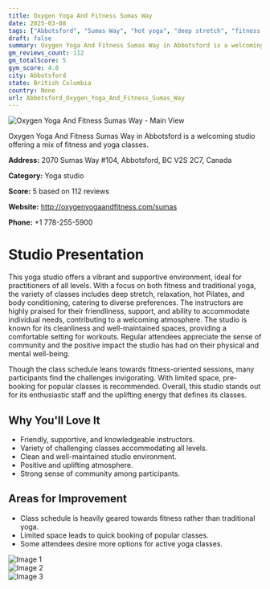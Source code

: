 ```yaml
---
title: Oxygen Yoga And Fitness Sumas Way
date: 2025-03-08
tags: ["Abbotsford", "Sumas Way", "hot yoga", "deep stretch", "fitness yoga", "welcoming", "clean", "Abbotsford"]  
draft: false
summary: Oxygen Yoga And Fitness Sumas Way in Abbotsford is a welcoming studio offering a mix of fitness and yoga classes.
gm_reviews_count: 112
gm_totalScore: 5
gym_score: 4.8
city: Abbotsford
state: British Columbia
country: None
url: Abbotsford_Oxygen_Yoga_And_Fitness_Sumas_Way
---
```


<div className="aspect-[16/9] relative my-8">
  <img 
    src="https://lh3.googleusercontent.com/gps-cs-s/AB5caB_anHDgaqtVxJMoP-hWP3kMvverRyafiKY2d6kyxP34MzRvEdOmLUdV-KBSKLuNK4Xhb_AgqkFKR3gBXRQCo1jtdaKwH_kxL5i9NXbR-IhQl_Qkcbwqlhamdn9-_3jclXufXtI=w1920-h1080-k-no"
    alt="Oxygen Yoga And Fitness Sumas Way - Main View"
    className="object-cover absolute inset-0 w-full h-full rounded-lg"
  />
</div>

Oxygen Yoga And Fitness Sumas Way in Abbotsford is a welcoming studio offering a mix of fitness and yoga classes.

**Address:** 2070 Sumas Way #104, Abbotsford, BC V2S 2C7, Canada

**Category:** Yoga studio

**Score:** 5 based on 112 reviews

**Website:** http://oxygenyogaandfitness.com/sumas

**Phone:** +1 778-255-5900

# Studio Presentation

This yoga studio offers a vibrant and supportive environment, ideal for practitioners of all levels. With a focus on both fitness and traditional yoga, the variety of classes includes deep stretch, relaxation, hot Pilates, and body conditioning, catering to diverse preferences. The instructors are highly praised for their friendliness, support, and ability to accommodate individual needs, contributing to a welcoming atmosphere. The studio is known for its cleanliness and well-maintained spaces, providing a comfortable setting for workouts. Regular attendees appreciate the sense of community and the positive impact the studio has had on their physical and mental well-being.

Though the class schedule leans towards fitness-oriented sessions, many participants find the challenges invigorating. With limited space, pre-booking for popular classes is recommended. Overall, this studio stands out for its enthusiastic staff and the uplifting energy that defines its classes.

## Why You'll Love It

- Friendly, supportive, and knowledgeable instructors.
- Variety of challenging classes accommodating all levels.
- Clean and well-maintained studio environment.
- Positive and uplifting atmosphere.
- Strong sense of community among participants.

## Areas for Improvement

- Class schedule is heavily geared towards fitness rather than traditional yoga.
- Limited space leads to quick booking of popular classes.
- Some attendees desire more options for active yoga classes.

<div className="grid grid-cols-1 xl:grid-cols-2 gap-4 my-8">
<div className="aspect-[4/3] relative"><img src="https://lh3.googleusercontent.com/gps-cs-s/AB5caB91_5EmBZ8yzAIKRMcd9pgcdBOC501PJpjCgt19OGHi1JurrY6UFQcxVtjtJKorfRGd4FldODYXk2Mt6z3bkm52-MqJqB0sR44NdcZSHnXFmyw52_FmBh0j33uWzb6pVdSWpPYZ=w1920-h1080-k-no" alt="Image 1" className="object-cover absolute inset-0 w-full h-full rounded-lg" /></div>
<div className="aspect-[4/3] relative"><img src="https://lh5.googleusercontent.com/p/AF1QipPhsBnpEbc6eMFjE-r8tJ5Br0Edq-RAUS8bp152=w1920-h1080-k-no" alt="Image 2" className="object-cover absolute inset-0 w-full h-full rounded-lg" /></div>
<div className="aspect-[4/3] relative"><img src="https://streetviewpixels-pa.googleapis.com/v1/thumbnail?panoid=7Oa2-mu3RIKndI9MMXazhA&cb_client=maps_sv.tactile.gps&w=203&h=100&yaw=68.252365&pitch=0&thumbfov=100" alt="Image 3" className="object-cover absolute inset-0 w-full h-full rounded-lg" /></div>
</div>